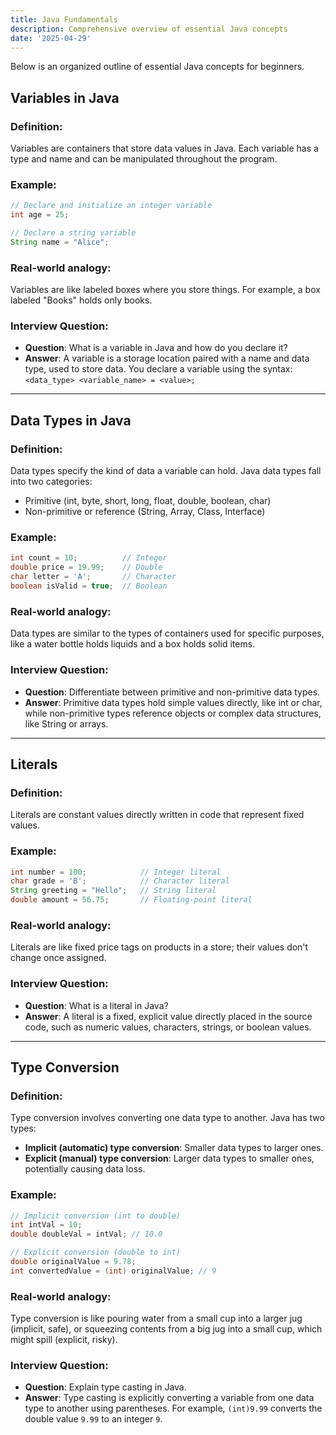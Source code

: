 ```yaml
---
title: Java Fundamentals
description: Comprehensive overview of essential Java concepts
date: '2025-04-29'
---
```


Below is an organized outline of essential Java concepts for beginners.

## Variables in Java

### Definition:
Variables are containers that store data values in Java. Each variable has a type and name and can be manipulated throughout the program.

### Example:
```java
// Declare and initialize an integer variable
int age = 25;

// Declare a string variable
String name = "Alice";
```

### Real-world analogy:
Variables are like labeled boxes where you store things. For example, a box labeled "Books" holds only books.

### Interview Question:
- **Question**: What is a variable in Java and how do you declare it?
- **Answer**: A variable is a storage location paired with a name and data type, used to store data. You declare a variable using the syntax: `<data_type> <variable_name> = <value>;`

---

## Data Types in Java

### Definition:
Data types specify the kind of data a variable can hold. Java data types fall into two categories:
- Primitive (int, byte, short, long, float, double, boolean, char)
- Non-primitive or reference (String, Array, Class, Interface)

### Example:
```java
int count = 10;          // Integer
double price = 19.99;    // Double
char letter = 'A';       // Character
boolean isValid = true;  // Boolean
```

### Real-world analogy:
Data types are similar to the types of containers used for specific purposes, like a water bottle holds liquids and a box holds solid items.

### Interview Question:
- **Question**: Differentiate between primitive and non-primitive data types.
- **Answer**: Primitive data types hold simple values directly, like int or char, while non-primitive types reference objects or complex data structures, like String or arrays.

---

## Literals

### Definition:
Literals are constant values directly written in code that represent fixed values.

### Example:
```java
int number = 100;            // Integer literal
char grade = 'B';            // Character literal
String greeting = "Hello";   // String literal
double amount = 56.75;       // Floating-point literal
```

### Real-world analogy:
Literals are like fixed price tags on products in a store; their values don't change once assigned.

### Interview Question:
- **Question**: What is a literal in Java?
- **Answer**: A literal is a fixed, explicit value directly placed in the source code, such as numeric values, characters, strings, or boolean values.

---

## Type Conversion

### Definition:
Type conversion involves converting one data type to another. Java has two types:
- **Implicit (automatic) type conversion**: Smaller data types to larger ones.
- **Explicit (manual) type conversion**: Larger data types to smaller ones, potentially causing data loss.

### Example:
```java
// Implicit conversion (int to double)
int intVal = 10;
double doubleVal = intVal; // 10.0

// Explicit conversion (double to int)
double originalValue = 9.78;
int convertedValue = (int) originalValue; // 9
```

### Real-world analogy:
Type conversion is like pouring water from a small cup into a larger jug (implicit, safe), or squeezing contents from a big jug into a small cup, which might spill (explicit, risky).

### Interview Question:
- **Question**: Explain type casting in Java.
- **Answer**: Type casting is explicitly converting a variable from one data type to another using parentheses. For example, `(int)9.99` converts the double value `9.99` to an integer `9`.

